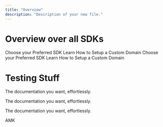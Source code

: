 ```yaml
---
title: "Overview"
description: "Description of your new file."
---
```


# Overview over all SDKs

<CardGroup cols={2}>
  <Card title="Quickstart" icon="pen-to-square" href="/basic-setup">
    Choose your Preferred SDK
  </Card>
  <Card title="How-To Guides" icon="image" href="/">
    Learn How to Setup a Custom Domain
  </Card>
</CardGroup>

<CardGroup cols={2}>
  <Card title="Quickstart" icon="/node-big.png" href="/basic-setup" img="Node.png">
    Choose your Preferred SDK
  </Card>
  <Card title="How-To Guides" icon="/Node.png" color="#000000" href="/">
    Learn How to Setup a Custom Domain
  </Card>
</CardGroup>

# Testing Stuff

<Icon icon="/Node.png" iconType="solid" /> The documentation you want, effortlessly.

<Icon icon="/node.svg" iconType="solid" /> The documentation you want, effortlessly.

<Icon icon="node.svg" iconType="solid" /> The documentation you want, effortlessly.

AMK